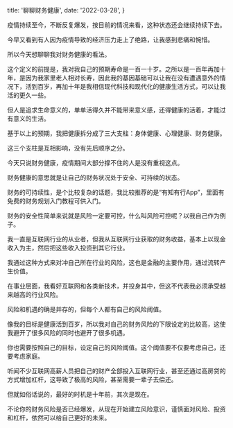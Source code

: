 
  title: '聊聊财务健康',
  date: '2022-03-28',
}


疫情持续至今，不断反复爆发，按目前的情况来看，这种状态还会继续持续下去。

今早又看到有人因为疫情导致的经济压力走上了绝路，让我感到悲痛和惋惜。

所以今天想聊聊我对财务健康的看法。

这个定义的前提是，我对我自己的预期寿命是一百一十岁。之所以是一百年再加十年，是因为我家里老人相对长寿，因此我的基因基础可以让我在没有遭遇意外的情况下，活到百岁，再加十年是我相信现代科技和现代化的健康生活方式，可以让我活的更久一些。

但人是追求生命意义的，单单活得久并不能带来意义感，还得健康的活着，才能过有意义的生活。

基于以上的预期，我把健康拆分成了三大支柱：身体健康、心理健康、财务健康。

这三个支柱是互相影响，没有先后顺序之分。

今天只说财务健康，疫情期间大部分撑不住的人是没有重视这点。

财务健康的意思就是让自己的财务状况处于安全、可持续的状态。

财务的可持续性，是个比较复杂的话题，我比较推荐的是“有知有行App”，里面有免费的财务规划入门教程可供入门。

财务的安全性简单来说就是风险一定要可控，什么叫风险可控呢？以我自己作为例子。

我一直是互联网行业的从业者，但我从互联网行业获取的财务收益，基本上以现金收入为主，然后把这些收入投资到其它行业。

我通过这种方式来对冲自己所在行业的风险，这也是金融的主要作用，通过流转产生价值。

在事业层面，我看好互联网和各类新技术，并投身其中，但这不代表我必须承受越来越高的行业风险。

风险和机遇的确是并存的，但每个人都有自己的风险阈值。

像我的目标是健康活到百岁，所以我对自己的财务风险的下限设定的比较高，这使我避开了很多风险的同时也避开了很多机遇。

你也需要按照自己的目标，设定自己的风险阈值。这个阈值要不仅要考虑自己，还要考虑家庭。

听闻不少互联网高薪人员把自己的财产全部投入互联网行业，甚至还通过高房贷的方式增加杠杆，这导致了极高的风险，甚至需要一辈子去偿还。

但就如俗话说的，最好的时机是十年前，其次是现在。

不论你的财务风险是否已经爆发，从现在开始建立风险意识，谨慎面对风险、投资和杠杆，依然可以给自己更好的未来。

